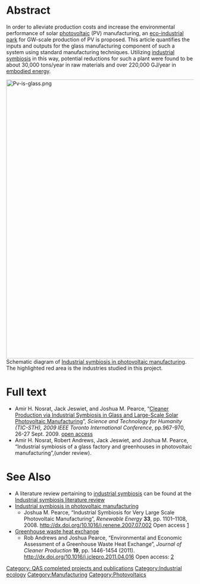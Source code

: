 {{QASpage}}
{{PV-IS}}
=Abstract=

In order to alleviate production costs and increase the environmental performance of solar [[photovoltaic]] (PV) manufacturing, an [[eco-industrial park]] for GW-scale production of PV is proposed. This article quantifies the inputs and outputs for the glass manufacturing component of such a system using standard manufacturing techniques. Utilizing [[industrial symbiosis]] in this way, potential reductions for such a plant were found to be about 30,000 tons/year in raw materials and over 220,000 GJ/year in [[embodied energy]].

[[File:Pv-is-glass.png|750px|left]]Schematic diagram of [[Industrial symbiosis in photovoltaic manufacturing]]. The highlighted red area is the industries studied in this project.

=Full text=
* Amir H. Nosrat, Jack Jeswiet, and Joshua M. Pearce, “[http://dx.doi.org/10.1109/TIC-STH.2009.5444358  Cleaner Production via Industrial Symbiosis in Glass and Large-Scale Solar Photovoltaic Manufacturing]”, ''Science and Technology for Humanity (TIC-STH), 2009 IEEE Toronto International Conference'', pp.967-970, 26-27 Sept. 2009. [http://mtu.academia.edu/JoshuaPearce/Papers/1563589/Cleaner_production_via_industrial_symbiosis_in_glass_and_largescale_solar_photovoltaic_manufacturing open access]
* Amir H. Nosrat, Robert Andrews, Jack Jeswiet, and Joshua M. Pearce, “Industrial symbiosis of a glass factory and greenhouses in photovoltaic manufacturing”,(under review).

=See Also=
* A literature review pertaining to [[industrial symbiosis]] can be found at the [[Industrial symbiosis literature review]]
* [[Industrial symbiosis in photovoltaic manufacturing]]
** Joshua M. Pearce, “Industrial Symbiosis for Very Large Scale Photovoltaic Manufacturing”, ''Renewable Energy'' '''33''', pp. 1101–1108, 2008. http://dx.doi.org/10.1016/j.renene.2007.07.002  Open access [http://hdl.handle.net/1974/5305]
* [[Greenhouse waste heat exchange]]
** Rob Andrews and Joshua Pearce, “Environmental and Economic Assessment of a Greenhouse Waste Heat Exchange”, ''Journal of Cleaner Production'' '''19''', pp. 1446-1454 (2011). http://dx.doi.org/10.1016/j.jclepro.2011.04.016 Open access: [http://hdl.handle.net/1974/6575]

[[Category: QAS completed projects and publications]]
[[Category:Industrial ecology]]
[[Category:Manufacturing]]
[[Category:Photovoltaics]]